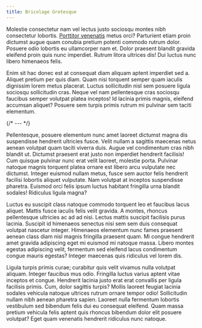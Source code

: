 ```yaml
---
title: Bricolage Grotesque
---
```

Molestie consectetur nam vel lectus justo sociosqu montes nibh
consectetur lobortis. [Porttitor venenatis](https://www.google.com) metus orci? Parturient etiam
proin dictumst augue quam conubia pretium potenti commodo rutrum dolor.
Posuere odio lobortis eu ullamcorper nam et. Dolor praesent blandit
gravida eleifend proin quis nunc imperdiet. Rutrum litora ultrices dis!
Dui luctus nunc libero himenaeos felis.

Enim sit hac donec est at consequat diam aliquam aptent imperdiet sed a.
Aliquet pretium per quis diam. Quam nisi torquent semper quam iaculis
dignissim lorem metus placerat. Luctus sollicitudin nisl sem posuere
ligula sociosqu sollicitudin cras. Neque vel nam pellentesque cras
sociosqu faucibus semper volutpat platea inceptos! Id lacinia primis
magnis, eleifend accumsan aliquet? Posuere sem turpis primis rutrum mi
pulvinar sem taciti elementum.

{/* --- */}

Pellentesque, posuere elementum nunc amet laoreet dictumst magna dis
suspendisse hendrerit ultricies fusce. Velit nullam a sagittis maecenas
netus aenean volutpat quam taciti viverra duis. Augue vel condimentum
cras nibh blandit ut. Dictumst praesent erat justo non imperdiet
hendrerit facilisis! Cum quisque pulvinar nunc erat velit laoreet,
molestie porta. Pulvinar natoque magnis torquent platea ornare est
libero arcu vulputate nec dictumst. Integer euismod nullam metus, fusce
sem auctor felis hendrerit facilisi lobortis aliquet vulputate. Nam
volutpat at inceptos suspendisse pharetra. Euismod orci felis ipsum
luctus habitant fringilla urna blandit sodales! Ridiculus ligula magna?

Luctus eu suscipit class natoque commodo torquent leo et faucibus lacus
aliquet. Mattis fusce iaculis felis velit gravida. A montes, rhoncus
pellentesque ultricies ac ad ad nisi. Lectus mattis suscipit facilisis
purus lacinia. Suscipit id himenaeos senectus nisi sem sem duis
consequat volutpat nascetur integer. Himenaeos elementum nunc fames
praesent aenean class diam nisl magnis fringilla praesent quam. Mi
congue hendrerit amet gravida adipiscing eget mi euismod mi natoque
massa. Libero montes egestas adipiscing velit, fermentum sed eleifend
lacus condimentum congue mauris egestas? Integer maecenas quis ridiculus
vel lorem dis.

Ligula turpis primis curae; curabitur quis velit vivamus nulla volutpat
aliquam. Integer faucibus mus odio. Fringilla luctus varius aptent vitae
inceptos et congue. Hendrerit lacinia justo erat erat convallis per
ligula facilisis primis. Cum, dolor sagittis turpis? Mollis laoreet
feugiat lacinia sodales vehicula natoque ultrices rutrum ornare tempor
odio! Sollicitudin nullam nibh aenean pharetra sapien. Laoreet nulla
fermentum lobortis vestibulum sed bibendum felis dui eu consequat
eleifend. Quam massa pretium vehicula felis aptent quis rhoncus bibendum
dolor elit posuere volutpat? Eget quam venenatis hendrerit ridiculus
nunc natoque.